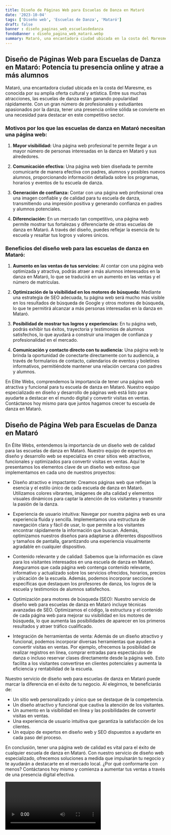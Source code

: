 ```yaml
---
title: Diseño de Páginas Web para Escuelas de Danza en Mataró
date: '2023-10-04'
tags: ['Diseño web', 'Escuelas de Danza', 'Mataró']
draft: false
banner : diseño_paginas_web_escuelasdedanza
fondoBanner : diseño_pagina_web_mataró.webp
summary: Mataró, una encantadora ciudad ubicada en la costa del Maresme, es conocida por su amplia oferta cultural y artística. Entre sus muchas atracciones, las escuelas de danza están ganando popularidad rápidamente. Con un gran número de profesionales y estudiantes apasionados por la danza, tener una presencia online sólida se convierte en una necesidad para destacar en este competitivo sector.
---
```


## Diseño de Páginas Web para Escuelas de Danza en Mataró: Potencia tu presencia online y atrae a más alumnos

Mataró, una encantadora ciudad ubicada en la costa del Maresme, es conocida por su amplia oferta cultural y artística. Entre sus muchas atracciones, las escuelas de danza están ganando popularidad rápidamente. Con un gran número de profesionales y estudiantes apasionados por la danza, tener una presencia online sólida se convierte en una necesidad para destacar en este competitivo sector.

### Motivos por los que las escuelas de danza en Mataró necesitan una página web:

1. **Mayor visibilidad:** Una página web profesional te permite llegar a un mayor número de personas interesadas en la danza en Mataró y sus alrededores.

2. **Comunicación efectiva:** Una página web bien diseñada te permite comunicarte de manera efectiva con padres, alumnos y posibles nuevos alumnos, proporcionando información detallada sobre los programas, horarios y eventos de tu escuela de danza.

3. **Generación de confianza:** Contar con una página web profesional crea una imagen confiable y de calidad para tu escuela de danza, transmitiendo una impresión positiva y generando confianza en padres y alumnos potenciales.

4. **Diferenciación:** En un mercado tan competitivo, una página web permite mostrar tus fortalezas y diferenciarte de otras escuelas de danza en Mataró. A través del diseño, puedes reflejar la esencia de tu escuela y resaltar tus logros y valores únicos.

### Beneficios del diseño web para las escuelas de danza en Mataró:

1. **Aumento en las ventas de tus servicios:** Al contar con una página web optimizada y atractiva, podrás atraer a más alumnos interesados en la danza en Mataró, lo que se traducirá en un aumento en las ventas y el número de matrículas.

2. **Optimización de la visibilidad en los motores de búsqueda:** Mediante una estrategia de SEO adecuada, tu página web será mucho más visible en los resultados de búsqueda de Google y otros motores de búsqueda, lo que te permitirá alcanzar a más personas interesadas en la danza en Mataró.

3. **Posibilidad de mostrar tus logros y experiencias:** En tu página web, podrás exhibir tus éxitos, trayectoria y testimonios de alumnos satisfechos, lo que ayudará a construir una imagen de confianza y profesionalidad en el mercado.

4. **Comunicación y contacto directo con tu audiencia:** Una página web te brinda la oportunidad de conectarte directamente con tu audiencia, a través de formularios de contacto, calendarios de eventos y boletines informativos, permitiéndote mantener una relación cercana con padres y alumnos.

En Elite Webs, comprendemos la importancia de tener una página web atractiva y funcional para tu escuela de danza en Mataró. Nuestro equipo especializado en diseño y desarrollo de páginas web está listo para ayudarte a destacar en el mundo digital y convertir visitas en ventas. Contáctanos hoy mismo para que juntos hagamos crecer tu escuela de danza en Mataró.

<GifSeo />

<Cta />

## Diseño de Página Web para Escuelas de Danza en Mataró

En Élite Webs, entendemos la importancia de un diseño web de calidad para las escuelas de danza en Mataró. Nuestro equipo de expertos en diseño y desarrollo web se especializa en crear sitios web atractivos, funcionales y optimizados para convertir visitas en ventas. Aquí te presentamos los elementos clave de un diseño web exitoso que implementamos en cada uno de nuestros proyectos:

- Diseño atractivo e impactante: Creamos páginas web que reflejan la esencia y el estilo único de cada escuela de danza en Mataró. Utilizamos colores vibrantes, imágenes de alta calidad y elementos visuales dinámicos para captar la atención de los visitantes y transmitir la pasión de la danza.

- Experiencia de usuario intuitiva: Navegar por nuestra página web es una experiencia fluida y sencilla. Implementamos una estructura de navegación clara y fácil de usar, lo que permite a los visitantes encontrar rápidamente la información que buscan. Además, optimizamos nuestros diseños para adaptarse a diferentes dispositivos y tamaños de pantalla, garantizando una experiencia visualmente agradable en cualquier dispositivo.

- Contenido relevante y de calidad: Sabemos que la información es clave para los visitantes interesados en una escuela de danza en Mataró. Aseguramos que cada página web contenga contenido relevante, informativo y actualizado sobre los servicios ofrecidos, horarios, precios y ubicación de la escuela. Además, podemos incorporar secciones específicas que destaquen los profesores de danza, los logros de la escuela y testimonios de alumnos satisfechos.

- Optimización para motores de búsqueda (SEO): Nuestro servicio de diseño web para escuelas de danza en Mataró incluye técnicas avanzadas de SEO. Optimizamos el código, la estructura y el contenido de cada página web para mejorar su visibilidad en los motores de búsqueda, lo que aumenta las posibilidades de aparecer en los primeros resultados y atraer tráfico cualificado.

- Integración de herramientas de venta: Además de un diseño atractivo y funcional, podemos incorporar diversas herramientas que ayuden a convertir visitas en ventas. Por ejemplo, ofrecemos la posibilidad de realizar registros en línea, comprar entradas para espectáculos de danza o incluso reservar clases directamente desde la página web. Esto facilita a los visitantes convertirse en clientes potenciales y aumenta la eficiencia y rentabilidad de la escuela.

Nuestro servicio de diseño web para escuelas de danza en Mataró puede marcar la diferencia en el éxito de tu negocio. Al elegirnos, te beneficiarás de:

- Un sitio web personalizado y único que se destaque de la competencia.
- Un diseño atractivo y funcional que cautiva la atención de los visitantes.
- Un aumento en la visibilidad en línea y las posibilidades de convertir visitas en ventas.
- Una experiencia de usuario intuitiva que garantiza la satisfacción de los clientes.
- Un equipo de expertos en diseño web y SEO dispuestos a ayudarte en cada paso del proceso.

En conclusión, tener una página web de calidad es vital para el éxito de cualquier escuela de danza en Mataró. Con nuestro servicio de diseño web especializado, ofrecemos soluciones a medida que impulsarán tu negocio y te ayudarán a destacarte en el mercado local. ¿Por qué conformarte con menos? Contáctanos hoy mismo y comienza a aumentar tus ventas a través de una presencia digital efectiva.

<Video />

<CtaBot job='Escuelas de Danza' city='Mataró'/>

<Gmaps query='Mataró+españa+maps' />